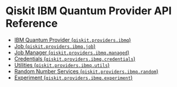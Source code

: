 # Qiskit IBM Quantum Provider API Reference

*   [IBM Quantum Provider (`qiskit.providers.ibmq`)](ibmq_provider)
*   [Job (`qiskit.providers.ibmq.job`)](ibmq_job)
*   [Job Manager (`qiskit.providers.ibmq.managed`)](ibmq_managed)
*   [Credentials (`qiskit.providers.ibmq.credentials`)](ibmq_credentials)
*   [Utilities (`qiskit.providers.ibmq.utils`)](ibmq_utils)
*   [Random Number Services (`qiskit.providers.ibmq.random`)](ibmq_random)
*   [Experiment (`qiskit.providers.ibmq.experiment`)](ibmq_experiment)
